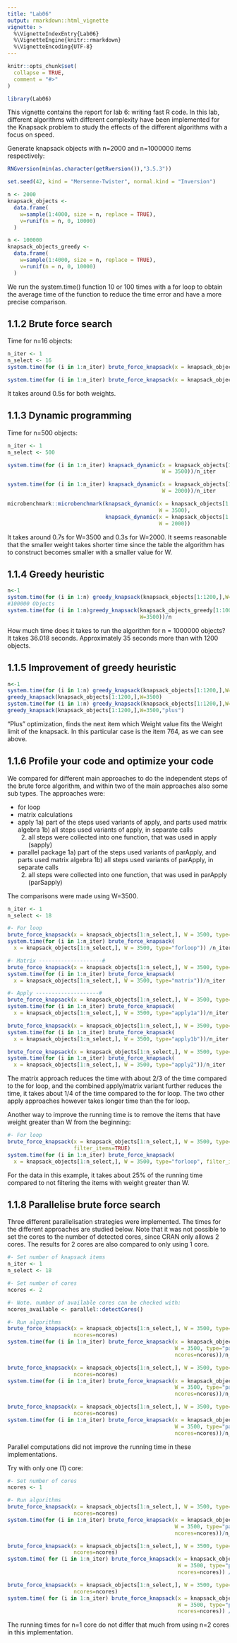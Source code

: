 ```yaml
---
title: "Lab06"
output: rmarkdown::html_vignette
vignette: >
  %\VignetteIndexEntry{Lab06}
  %\VignetteEngine{knitr::rmarkdown}
  %\VignetteEncoding{UTF-8}
---
```


```r
knitr::opts_chunk$set(
  collapse = TRUE,
  comment = "#>"
)
```

```r
library(Lab06)
```
This vignette contains the report for lab 6: writing fast R code. In this lab, different algorithms with different complexity have been implemented for the Knapsack problem to study the effects of the different algorithms with a focus on speed.


Generate knapsack objects with n=2000 and n=1000000 items respectively:
```r
RNGversion(min(as.character(getRversion()),"3.5.3"))

set.seed(42, kind = "Mersenne-Twister", normal.kind = "Inversion")

n <- 2000
knapsack_objects <-
  data.frame(
    w=sample(1:4000, size = n, replace = TRUE),
    v=runif(n = n, 0, 10000)
  )

n <- 100000
knapsack_objects_greedy <-
  data.frame(
    w=sample(1:4000, size = n, replace = TRUE),
    v=runif(n = n, 0, 10000)
  )

```
We run the system.time() function 10 or 100 times with a for loop to obtain the average time of the function to reduce the time error and have a more precise comparison.

## 1.1.2 Brute force search

Time for n=16 objects:

```r
n_iter <- 1
n_select <- 16
system.time(for (i in 1:n_iter) brute_force_knapsack(x = knapsack_objects[1:n_select,], W = 3500))/n_iter

system.time(for (i in 1:n_iter) brute_force_knapsack(x = knapsack_objects[1:n_select,], W = 2000))/n_iter

```

It takes around 0.5s for both weights.

## 1.1.3 Dynamic programming

Time for n=500 objects:

```r
n_iter <- 1
n_select <- 500

system.time(for (i in 1:n_iter) knapsack_dynamic(x = knapsack_objects[1:n_select,],
                                                 W = 3500))/n_iter

system.time(for (i in 1:n_iter) knapsack_dynamic(x = knapsack_objects[1:n_select,], 
                                                 W = 2000))/n_iter

microbenchmark::microbenchmark(knapsack_dynamic(x = knapsack_objects[1:n_select,], 
                                                W = 3500),
                               knapsack_dynamic(x = knapsack_objects[1:n_select,], 
                                                W = 2000))

```
It takes around 0.7s for W=3500 and 0.3s for W=2000. It seems reasonable that the 
smaller weight takes shorter time since the table the algorithm has to 
construct becomes smaller with a smaller value for W.

## 1.1.4 Greedy heuristic

```r
n<-1
system.time(for (i in 1:n) greedy_knapsack(knapsack_objects[1:1200,],W=3500)) / n
#100000 Objects
system.time(for (i in 1:n)greedy_knapsack(knapsack_objects_greedy[1:100000,],
                                          W=3500))/n
```
How much time does it takes to run the algorithm for n = 1000000 objects?
It takes 36.018 seconds.
Approximately 35 seconds more than with 1200 objects.

## 1.1.5 Improvement of greedy heuristic

```r
n<-1
system.time(for (i in 1:n) greedy_knapsack(knapsack_objects[1:1200,],W=3500)) / n
greedy_knapsack(knapsack_objects[1:1200,],W=3500)
system.time(for (i in 1:n) greedy_knapsack(knapsack_objects[1:1200,],W=3500,"plus")) / n
greedy_knapsack(knapsack_objects[1:1200,],W=3500,"plus")
```
"Plus" optimization, finds the next item which Weight value fits the  Weight 
limit of the knapsack. In this particular case is the item 764, as we can see 
above.

## 1.1.6 Profile your code and optimize your code

We compared for different main approaches to do the independent steps of the 
brute force algorithm, and within two of the main approaches also some sub types. 
The approaches were:

- for loop
- matrix calculations
- apply
    1a) part of the steps used variants of apply, and parts used matrix algebra
    1b) all steps used variants of apply, in separate calls
    2) all steps were collected into one function, that was used in apply (sapply)

- parallel package
    1a) part of the steps used variants of parApply, and parts used matrix algebra
    1b) all steps used variants of parApply, in separate calls
    2) all steps were collected into one function, that was used in parApply (parSapply)

The comparisons were made using W=3500.    
```r
n_iter <- 1
n_select <- 18

#- For loop
brute_force_knapsack(x = knapsack_objects[1:n_select,], W = 3500, type="forloop")
system.time(for (i in 1:n_iter) brute_force_knapsack(
  x = knapsack_objects[1:n_select,], W = 3500, type="forloop")) /n_iter

#- Matrix --------------------#
brute_force_knapsack(x = knapsack_objects[1:n_select,], W = 3500, type="matrix")
system.time(for (i in 1:n_iter) brute_force_knapsack(
  x = knapsack_objects[1:n_select,], W = 3500, type="matrix"))/n_iter

#- Apply --------------------#
brute_force_knapsack(x = knapsack_objects[1:n_select,], W = 3500, type="apply1a")
system.time(for (i in 1:n_iter) brute_force_knapsack(
  x = knapsack_objects[1:n_select,], W = 3500, type="apply1a"))/n_iter

brute_force_knapsack(x = knapsack_objects[1:n_select,], W = 3500, type="apply1b")
system.time(for (i in 1:n_iter) brute_force_knapsack(
  x = knapsack_objects[1:n_select,], W = 3500, type="apply1b"))/n_iter

brute_force_knapsack(x = knapsack_objects[1:n_select,], W = 3500, type="apply2")
system.time(for (i in 1:n_iter) brute_force_knapsack(
  x = knapsack_objects[1:n_select,], W = 3500, type="apply2"))/n_iter

```
The matrix approach reduces the time with about 2/3 of the time compared to the
for loop, and the combined apply/matrix variant further reduces the time, it 
takes about 1/4 of the time compared to the for loop. The two other apply 
approaches however takes longer time than the for loop.

Another way to improve the running time is to remove the items that have weight
greater than W from the beginning:

```r
#- For loop
brute_force_knapsack(x = knapsack_objects[1:n_select,], W = 3500, type="forloop", 
                     filter_items=TRUE)
system.time(for (i in 1:n_iter) brute_force_knapsack(
  x = knapsack_objects[1:n_select,], W = 3500, type="forloop", filter_items=TRUE)) /n_iter
```
For the data in this example, it takes about 25% of the running time compared to
not filtering the items with weight greater than W.


## 1.1.8 Parallelise brute force search

Three different parallelisation strategies were implemented. The times for the 
different approaches are studied below. Note that it was not possible to set the 
cores to the number of detected cores, since CRAN only allows 2 cores. The results 
for 2 cores are also compared to only using 1 core.

```r
#- Set number of knapsack items
n_iter <- 1
n_select <- 18

#- Set number of cores
ncores <- 2

#- Note. number of available cores can be checked with:
ncores_available <- parallel::detectCores()

#- Run algorithms
brute_force_knapsack(x = knapsack_objects[1:n_select,], W = 3500, type="parallel1a",
                     ncores=ncores)
system.time(for (i in 1:n_iter) brute_force_knapsack(x = knapsack_objects[1:n_select,],
                                                     W = 3500, type="parallel1a", 
                                                     ncores=ncores))/n_iter

brute_force_knapsack(x = knapsack_objects[1:n_select,], W = 3500, type="parallel1b", 
                     ncores=ncores)
system.time(for (i in 1:n_iter) brute_force_knapsack(x = knapsack_objects[1:n_select,], 
                                                     W = 3500, type="parallel1b", 
                                                     ncores=ncores))/n_iter

brute_force_knapsack(x = knapsack_objects[1:n_select,], W = 3500, type="parallel2", 
                     ncores=ncores)
system.time(for (i in 1:n_iter) brute_force_knapsack(x = knapsack_objects[1:n_select,], 
                                                     W = 3500, type="parallel2", 
                                                     ncores=ncores))/n_iter
```
Parallel computations did not improve the running time in these implementations.

Try with only one (1) core:
```r
#- Set number of cores
ncores <- 1

#- Run algorithms
brute_force_knapsack(x = knapsack_objects[1:n_select,], W = 3500, type="parallel1a", 
                     ncores=ncores)
system.time(for (i in 1:n_iter) brute_force_knapsack(x = knapsack_objects[1:n_select,], 
                                                     W = 3500, type="parallel1a", 
                                                     ncores=ncores))/n_iter

brute_force_knapsack(x = knapsack_objects[1:n_select,], W = 3500, type="parallel1b", 
                     ncores=ncores)
system.time( for (i in 1:n_iter) brute_force_knapsack(x = knapsack_objects[1:n_select,], 
                                                      W = 3500, type="parallel1b", 
                                                      ncores=ncores)) /n_iter

brute_force_knapsack(x = knapsack_objects[1:n_select,], W = 3500, type="parallel2", 
                     ncores=ncores)
system.time( for (i in 1:n_iter) brute_force_knapsack(x = knapsack_objects[1:n_select,], 
                                                      W = 3500, type="parallel2", 
                                                      ncores=ncores)) /n_iter

```
The running times for n=1 core do not differ that much from using n=2 cores in
this implementation.
